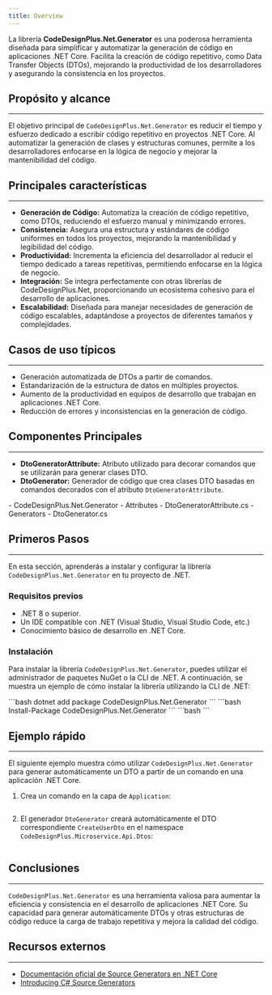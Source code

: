 ```yaml
---
title: Overview
---
```



La librería **CodeDesignPlus.Net.Generator** es una poderosa herramienta diseñada para simplificar y automatizar la generación de código en aplicaciones .NET Core. Facilita la creación de código repetitivo, como Data Transfer Objects (DTOs), mejorando la productividad de los desarrolladores y asegurando la consistencia en los proyectos.

## Propósito y alcance
---

El objetivo principal de `CodeDesignPlus.Net.Generator` es reducir el tiempo y esfuerzo dedicado a escribir código repetitivo en proyectos .NET Core. Al automatizar la generación de clases y estructuras comunes, permite a los desarrolladores enfocarse en la lógica de negocio y mejorar la mantenibilidad del código.

## Principales características
---

*   **Generación de Código:** Automatiza la creación de código repetitivo, como DTOs, reduciendo el esfuerzo manual y minimizando errores.
*   **Consistencia:** Asegura una estructura y estándares de código uniformes en todos los proyectos, mejorando la mantenibilidad y legibilidad del código.
*   **Productividad:** Incrementa la eficiencia del desarrollador al reducir el tiempo dedicado a tareas repetitivas, permitiendo enfocarse en la lógica de negocio.
*   **Integración:** Se integra perfectamente con otras librerías de CodeDesignPlus.Net, proporcionando un ecosistema cohesivo para el desarrollo de aplicaciones.
*   **Escalabilidad:** Diseñada para manejar necesidades de generación de código escalables, adaptándose a proyectos de diferentes tamaños y complejidades.

## Casos de uso típicos
---

*   Generación automatizada de DTOs a partir de comandos.
*   Estandarización de la estructura de datos en múltiples proyectos.
*   Aumento de la productividad en equipos de desarrollo que trabajan en aplicaciones .NET Core.
*   Reducción de errores y inconsistencias en la generación de código.

## Componentes Principales
---

*   **DtoGeneratorAttribute:** Atributo utilizado para decorar comandos que se utilizarán para generar clases DTO.
*   **DtoGenerator:** Generador de código que crea clases DTO basadas en comandos decorados con el atributo `DtoGeneratorAttribute`.

<FileTree>
    - CodeDesignPlus.Net.Generator
          - Attributes
            - DtoGeneratorAttribute.cs
          - Generators
              - DtoGenerator.cs
</FileTree>

## Primeros Pasos
---

En esta sección, aprenderás a instalar y configurar la librería `CodeDesignPlus.Net.Generator` en tu proyecto de .NET.

### Requisitos previos

*   .NET 8 o superior.
*   Un IDE compatible con .NET (Visual Studio, Visual Studio Code, etc.)
*   Conocimiento básico de desarrollo en .NET Core.

### Instalación

Para instalar la librería `CodeDesignPlus.Net.Generator`, puedes utilizar el administrador de paquetes NuGet o la CLI de .NET. A continuación, se muestra un ejemplo de cómo instalar la librería utilizando la CLI de .NET:

<Tabs>
    <TabItem label=".Net CLI">
    ```bash
    dotnet add package CodeDesignPlus.Net.Generator
    ```
    </TabItem>
    <TabItem label="Nuget">
    ```bash
    Install-Package CodeDesignPlus.Net.Generator
    ```
    </TabItem>
     <TabItem label="Package Reference">
    ```bash
    <PackageReference Include="CodeDesignPlus.Net.Generator" Version="1.0.0" />
    ```
    </TabItem>
</Tabs>

## Ejemplo rápido
---

El siguiente ejemplo muestra cómo utilizar `CodeDesignPlus.Net.Generator` para generar automáticamente un DTO a partir de un comando en una aplicación .NET Core.

1.  Crea un comando en la capa de `Application`:
    ```csharp url="examples/CodeDesignPlus.Net.Generator.Sample/src/CodeDesignPlus.Net.Generator.Application/CreateUserCommand.cs"
    ```

2.  El generador `DtoGenerator` creará automáticamente el DTO correspondiente `CreateUserDto` en el namespace `CodeDesignPlus.Microservice.Api.Dtos`:

    ```csharp url="examples/CodeDesignPlus.Net.Generator.Sample/src/CodeDesignPlus.Net.Generator.Sample/Program.cs"
    ```

## Conclusiones
---

`CodeDesignPlus.Net.Generator` es una herramienta valiosa para aumentar la eficiencia y consistencia en el desarrollo de aplicaciones .NET Core. Su capacidad para generar automáticamente DTOs y otras estructuras de código reduce la carga de trabajo repetitiva y mejora la calidad del código.

## Recursos externos
---

- [Documentación oficial de Source Generators en .NET Core](https://learn.microsoft.com/dotnet/csharp/roslyn-sdk/source-generators-overview)
- [Introducing C# Source Generators](https://devblogs.microsoft.com/dotnet/introducing-c-source-generators/)
